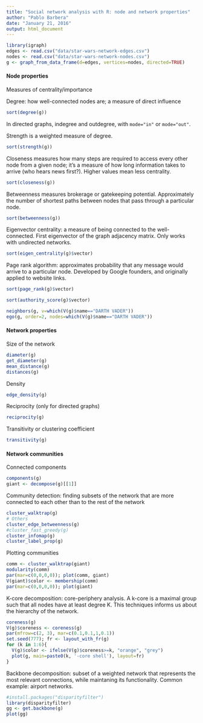 ```yaml
---
title: "Social network analysis with R: node and network properties"
author: "Pablo Barbera"
date: "January 21, 2016"
output: html_document
---
```


```r
library(igraph)
edges <- read.csv("data/star-wars-network-edges.csv")
nodes <- read.csv("data/star-wars-network-nodes.csv")
g <- graph_from_data_frame(d=edges, vertices=nodes, directed=TRUE)
```

#### Node properties

Measures of centrality/importance

Degree: how well-connected nodes are; a measure of direct influence

```r
sort(degree(g))
```

In directed graphs, indegree and outdegree, with `mode="in"` or `mode="out"`.

Strength is a weighted measure of degree.

```r
sort(strength(g))
```

Closeness measures how many steps are required to access every other node from a given node; it's a measure of how long information takes to arrive (who hears news first?). Higher values mean less centrality.

```r
sort(closeness(g))
```

Betweenness measures brokerage or gatekeeping potential. Approximately the number of shortest paths between nodes that pass through a particular node.

```r
sort(betweenness(g))
```

Eigenvector centrality: a measure of being connected to the well-connected. First eigenvector of the graph adjacency matrix. Only works with undirected networks.

```r
sort(eigen_centrality(g)$vector)
```

Page rank algorithm: approximates probability that any message would arrive to a particular node. Developed by Google founders, and originally applied to website links.

```r
sort(page_rank(g)$vector)
```

```r
sort(authority_score(g)$vector)
```

```r
neighbors(g, v=which(V(g)$name=="DARTH VADER"))
ego(g, order=2, nodes=which(V(g)$name=="DARTH VADER"))
```

#### Network properties

Size of the network
```r
diameter(g)
get_diameter(g)
mean_distance(g)
distances(g)
```

Density
```r
edge_density(g)
```

Reciprocity (only for directed graphs)
```r
reciprocity(g)
```

Transitivity or clustering coefficient
```r
transitivity(g)
```

#### Network communities

Connected components
```r
components(g)
giant <- decompose(g)[[1]]
```

Community detection: finding subsets of the network that are more connected to each other than to the rest of the network
```r
cluster_walktrap(g)
# Others
cluster_edge_betweenness(g)
#cluster_fast_greedy(g)
cluster_infomap(g)
cluster_label_prop(g)
```

Plotting communities
```r
comm <- cluster_walktrap(giant)
modularity(comm)
par(mar=c(0,0,0,0)); plot(comm, giant)
V(giant)$color <- membership(comm)
par(mar=c(0,0,0,0)); plot(giant)
```

K-core decomposition: core-periphery analysis. A k-core is a maximal group such that all nodes have at least degree K. This techniques informs us about the hierarchy of the network.
```r
coreness(g)
V(g)$coreness <- coreness(g)
par(mfrow=c(2, 3), mar=c(0.1,0.1,1,0.1))
set.seed(777); fr <- layout_with_fr(g)
for (k in 1:6){
  V(g)$color <- ifelse(V(g)$coreness>=k, "orange", "grey")
  plot(g, main=paste0(k, '-core shell'), layout=fr)
}

```

Backbone decomposition: subset of a weighted network that represents the most relevant connections, while maintaning its functionality. Common example: airport networks.
```r
#install.packages("disparityfilter")
library(disparityfilter)
gg <- get.backbone(g)
plot(gg)

```


